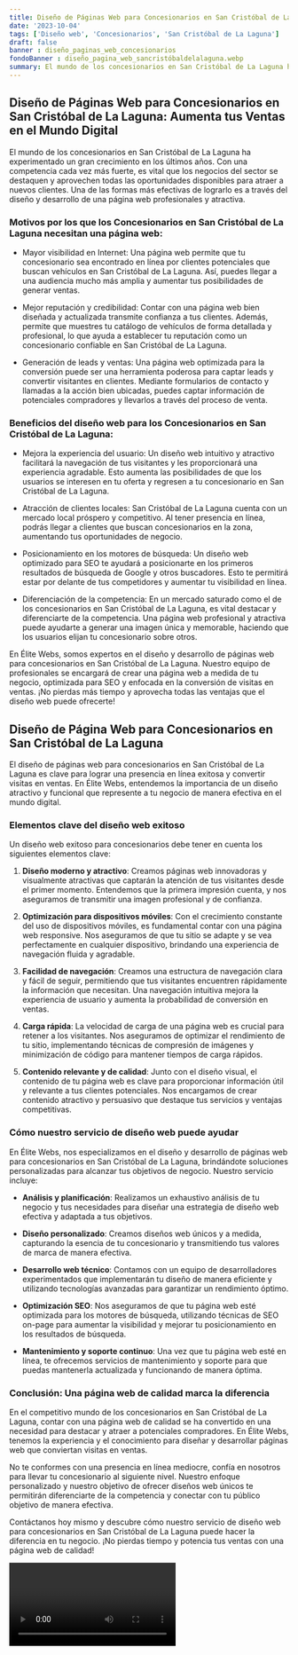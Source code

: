 ```yaml
---
title: Diseño de Páginas Web para Concesionarios en San Cristóbal de La Laguna
date: '2023-10-04'
tags: ['Diseño web', 'Concesionarios', 'San Cristóbal de La Laguna']
draft: false
banner : diseño_paginas_web_concesionarios
fondoBanner : diseño_pagina_web_sancristóbaldelalaguna.webp
summary: El mundo de los concesionarios en San Cristóbal de La Laguna ha experimentado un gran crecimiento en los últimos años. Con una competencia cada vez más fuerte, es vital que los negocios del sector se destaquen y aprovechen todas las oportunidades disponibles para atraer a nuevos clientes. Una de las formas más efectivas de lograrlo es a través del diseño y desarrollo de una página web profesionales y atractiva. 
---
```


## Diseño de Páginas Web para Concesionarios en San Cristóbal de La Laguna: Aumenta tus Ventas en el Mundo Digital

El mundo de los concesionarios en San Cristóbal de La Laguna ha experimentado un gran crecimiento en los últimos años. Con una competencia cada vez más fuerte, es vital que los negocios del sector se destaquen y aprovechen todas las oportunidades disponibles para atraer a nuevos clientes. Una de las formas más efectivas de lograrlo es a través del diseño y desarrollo de una página web profesionales y atractiva. 

### Motivos por los que los Concesionarios en San Cristóbal de La Laguna necesitan una página web:

- Mayor visibilidad en Internet: Una página web permite que tu concesionario sea encontrado en línea por clientes potenciales que buscan vehículos en San Cristóbal de La Laguna. Así, puedes llegar a una audiencia mucho más amplia y aumentar tus posibilidades de generar ventas.

- Mejor reputación y credibilidad: Contar con una página web bien diseñada y actualizada transmite confianza a tus clientes. Además, permite que muestres tu catálogo de vehículos de forma detallada y profesional, lo que ayuda a establecer tu reputación como un concesionario confiable en San Cristóbal de La Laguna.

- Generación de leads y ventas: Una página web optimizada para la conversión puede ser una herramienta poderosa para captar leads y convertir visitantes en clientes. Mediante formularios de contacto y llamadas a la acción bien ubicadas, puedes captar información de potenciales compradores y llevarlos a través del proceso de venta.

### Beneficios del diseño web para los Concesionarios en San Cristóbal de La Laguna:

- Mejora la experiencia del usuario: Un diseño web intuitivo y atractivo facilitará la navegación de tus visitantes y les proporcionará una experiencia agradable. Esto aumenta las posibilidades de que los usuarios se interesen en tu oferta y regresen a tu concesionario en San Cristóbal de La Laguna.

- Atracción de clientes locales: San Cristóbal de La Laguna cuenta con un mercado local próspero y competitivo. Al tener presencia en línea, podrás llegar a clientes que buscan concesionarios en la zona, aumentando tus oportunidades de negocio.

- Posicionamiento en los motores de búsqueda: Un diseño web optimizado para SEO te ayudará a posicionarte en los primeros resultados de búsqueda de Google y otros buscadores. Esto te permitirá estar por delante de tus competidores y aumentar tu visibilidad en línea.

- Diferenciación de la competencia: En un mercado saturado como el de los concesionarios en San Cristóbal de La Laguna, es vital destacar y diferenciarte de la competencia. Una página web profesional y atractiva puede ayudarte a generar una imagen única y memorable, haciendo que los usuarios elijan tu concesionario sobre otros.

En Élite Webs, somos expertos en el diseño y desarrollo de páginas web para concesionarios en San Cristóbal de La Laguna. Nuestro equipo de profesionales se encargará de crear una página web a medida de tu negocio, optimizada para SEO y enfocada en la conversión de visitas en ventas. ¡No pierdas más tiempo y aprovecha todas las ventajas que el diseño web puede ofrecerte!

<GifSeo />

<Cta />

## Diseño de Página Web para Concesionarios en San Cristóbal de La Laguna

El diseño de páginas web para concesionarios en San Cristóbal de La Laguna es clave para lograr una presencia en línea exitosa y convertir visitas en ventas. En Élite Webs, entendemos la importancia de un diseño atractivo y funcional que represente a tu negocio de manera efectiva en el mundo digital.

### Elementos clave del diseño web exitoso

Un diseño web exitoso para concesionarios debe tener en cuenta los siguientes elementos clave:

1. **Diseño moderno y atractivo**: Creamos páginas web innovadoras y visualmente atractivas que captarán la atención de tus visitantes desde el primer momento. Entendemos que la primera impresión cuenta, y nos aseguramos de transmitir una imagen profesional y de confianza.

2. **Optimización para dispositivos móviles**: Con el crecimiento constante del uso de dispositivos móviles, es fundamental contar con una página web responsive. Nos aseguramos de que tu sitio se adapte y se vea perfectamente en cualquier dispositivo, brindando una experiencia de navegación fluida y agradable.

3. **Facilidad de navegación**: Creamos una estructura de navegación clara y fácil de seguir, permitiendo que tus visitantes encuentren rápidamente la información que necesitan. Una navegación intuitiva mejora la experiencia de usuario y aumenta la probabilidad de conversión en ventas.

4. **Carga rápida**: La velocidad de carga de una página web es crucial para retener a los visitantes. Nos aseguramos de optimizar el rendimiento de tu sitio, implementando técnicas de compresión de imágenes y minimización de código para mantener tiempos de carga rápidos.

5. **Contenido relevante y de calidad**: Junto con el diseño visual, el contenido de tu página web es clave para proporcionar información útil y relevante a tus clientes potenciales. Nos encargamos de crear contenido atractivo y persuasivo que destaque tus servicios y ventajas competitivas.

### Cómo nuestro servicio de diseño web puede ayudar

En Élite Webs, nos especializamos en el diseño y desarrollo de páginas web para concesionarios en San Cristóbal de La Laguna, brindándote soluciones personalizadas para alcanzar tus objetivos de negocio. Nuestro servicio incluye:

- **Análisis y planificación**: Realizamos un exhaustivo análisis de tu negocio y tus necesidades para diseñar una estrategia de diseño web efectiva y adaptada a tus objetivos.

- **Diseño personalizado**: Creamos diseños web únicos y a medida, capturando la esencia de tu concesionario y transmitiendo tus valores de marca de manera efectiva.

- **Desarrollo web técnico**: Contamos con un equipo de desarrolladores experimentados que implementarán tu diseño de manera eficiente y utilizando tecnologías avanzadas para garantizar un rendimiento óptimo.

- **Optimización SEO**: Nos aseguramos de que tu página web esté optimizada para los motores de búsqueda, utilizando técnicas de SEO on-page para aumentar la visibilidad y mejorar tu posicionamiento en los resultados de búsqueda.

- **Mantenimiento y soporte continuo**: Una vez que tu página web esté en línea, te ofrecemos servicios de mantenimiento y soporte para que puedas mantenerla actualizada y funcionando de manera óptima.

### Conclusión: Una página web de calidad marca la diferencia

En el competitivo mundo de los concesionarios en San Cristóbal de La Laguna, contar con una página web de calidad se ha convertido en una necesidad para destacar y atraer a potenciales compradores. En Élite Webs, tenemos la experiencia y el conocimiento para diseñar y desarrollar páginas web que conviertan visitas en ventas.

No te conformes con una presencia en línea mediocre, confía en nosotros para llevar tu concesionario al siguiente nivel. Nuestro enfoque personalizado y nuestro objetivo de ofrecer diseños web únicos te permitirán diferenciarte de la competencia y conectar con tu público objetivo de manera efectiva.

Contáctanos hoy mismo y descubre cómo nuestro servicio de diseño web para concesionarios en San Cristóbal de La Laguna puede hacer la diferencia en tu negocio. ¡No pierdas tiempo y potencia tus ventas con una página web de calidad!

<Video />

<CtaBot job='Concesionarios' city='San Cristóbal de La Laguna'/>

<Gmaps query='San Cristóbal de La Laguna+españa+maps' />